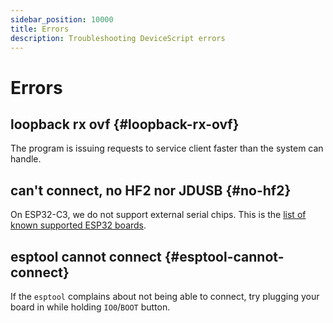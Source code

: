 ```yaml
---
sidebar_position: 10000
title: Errors
description: Troubleshooting DeviceScript errors
---
```


# Errors

## loopback rx ovf {#loopback-rx-ovf}

The program is issuing requests to service client faster than the system can handle.

## can't connect, no HF2 nor JDUSB {#no-hf2}

On ESP32-C3, we do not support external serial chips. This is the [list of known supported ESP32 boards](/devices/esp32).

## esptool cannot connect {#esptool-cannot-connect}

If the `esptool` complains about not being able to connect, try plugging your board in
while holding `IO0`/`BOOT` button.
